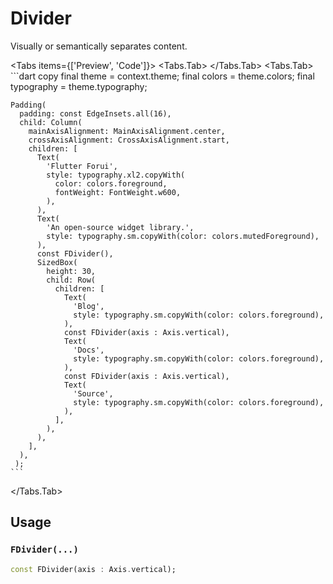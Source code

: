 
# Divider

Visually or semantically separates content.

<LinkBadgeGroup>
  <LinkBadge label="API Reference" href="https://pub.dev/documentation/forui/latest/forui.widgets.divider/" />
</LinkBadgeGroup>

<Tabs items={['Preview', 'Code']}>
  <Tabs.Tab>
    <Widget name='divider' query={{}} height={300}/>
  </Tabs.Tab>
  <Tabs.Tab>
    ```dart copy
    final theme = context.theme;
    final colors = theme.colors;
    final typography = theme.typography;

    Padding(
      padding: const EdgeInsets.all(16),
      child: Column(
        mainAxisAlignment: MainAxisAlignment.center,
        crossAxisAlignment: CrossAxisAlignment.start,
        children: [
          Text(
            'Flutter Forui',
            style: typography.xl2.copyWith(
              color: colors.foreground,
              fontWeight: FontWeight.w600,
            ),
          ),
          Text(
            'An open-source widget library.',
            style: typography.sm.copyWith(color: colors.mutedForeground),
          ),
          const FDivider(),
          SizedBox(
            height: 30,
            child: Row(
              children: [
                Text(
                  'Blog',
                  style: typography.sm.copyWith(color: colors.foreground),
                ),
                const FDivider(axis : Axis.vertical),
                Text(
                  'Docs',
                  style: typography.sm.copyWith(color: colors.foreground),
                ),
                const FDivider(axis : Axis.vertical),
                Text(
                  'Source',
                  style: typography.sm.copyWith(color: colors.foreground),
                ),
              ],
            ),
          ),
        ],
      ),
     );
    ```

  </Tabs.Tab>
</Tabs>

## Usage

### `FDivider(...)`

```dart copy
const FDivider(axis : Axis.vertical);
```
